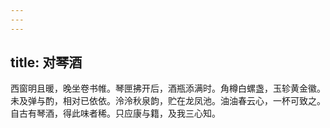 ```yaml
---
---
---
```

title: 对琴酒
---



西窗明且暖，晚坐卷书帷。琴匣拂开后，酒瓶添满时。角樽白螺盏，玉轸黄金徽。未及弹与酌，相对已依依。泠泠秋泉韵，贮在龙凤池。油油春云心，一杯可致之。自古有琴酒，得此味者稀。只应康与籍，及我三心知。